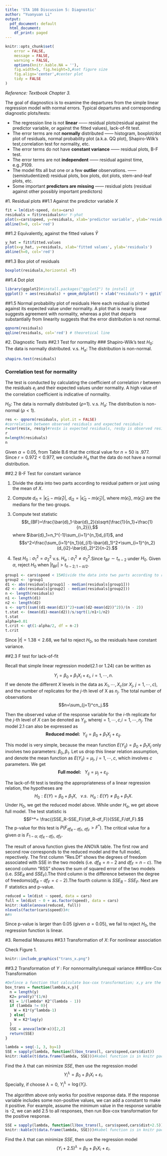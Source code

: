 ```yaml
---
title: 'STA 108 Discussion 5: Diagnostic'
author: "Yuanyuan Li"
output:
  pdf_document: default
  html_document:
    df_print: paged
---
```


```r
knitr::opts_chunk$set(
	error = FALSE,
	message = FALSE,
	warning = FALSE,
	options(knitr.kable.NA = ''),
	fig.width=5, fig.height=3,#set figure size
	fig.align='center',#center plot
	tidy = FALSE
)
```

*Reference: Textbook Chapter 3.*

The goal of diagnostics is to examine the departures from the simple linear regression model with normal errors. Typical departures and corresponding diagnostic plots/tests:

- The regression line is not **linear** —— residual plots(residual against the predictor variable, or against the fitted values), lack-of-fit test.
- The error terms are not **normally** distributed —— histogram, boxplot/dot plot of residuals, normal probability plot (a.k.a. QQ plot), Shapiro-Wilk’s test,correlation test for normality, etc.
- The error terms do not have **constant variance** —— residual plots, B-F test.
- The error terms are not **independent** —— residual against time, e.g.,P109.
- The model fits all but one or a few **outlier** observations. —— (semistudentized) residual plots, box plots, dot plots, stem-and-leaf plots, etc.
- Some important **predictors are missing** —— residual plots (residual against other possibly important predictors)

#1. Residual plots
##1.1 Against the predictor variable $X$

```r
fit = lm(dist~speed, data=cars)
residuals = fit$residuals#or Y-yhat
plot(x=cars$speed, y=residuals, xlab='predictor variable', ylab='residuals')
abline(h=0, col='red')
```


##1.2 Equivalently, against the fitted values $\hat{Y}$
```r
y_hat = fit$fitted.values
plot(x=y_hat, y=residuals, xlab='fitted values', ylab='residuals')
abline(h=0, col='red')
```

##1.3 Box plot of residuals
```r
boxplot(residuals,horizontal =T)
```

##1.4 Dot plot
```r
library(ggplot2)#install.packages("ggplot2") to install it 
ggplot() + aes(residuals) + geom_dotplot() + xlab("residuals") + ggtitle("Dot plot of residuals")
```


##1.5 Normal probability plot of residuals
Here each residual is plotted against its expected value under normality.
A plot that is nearly linear suggests agreement with normality, whereas a plot that departs substantially from linearity suggests that the error distribution is not normal.

```r
qqnorm(residuals)
qqline(residuals, col='red') # theoretical line
```


#2. Diagnostic Tests
##2.1 Test for normality
### Shapiro-Wilk’s test
$H_0$: The data is normally distributed. v.s. $H_a$: The distribution is non-normal.
```r
shapiro.test(residuals)
```


### Correlation test for normality

The test is conducted by calculating the coefficient of correlation $r$ between the residuals $e_i$ and their expected values under normality. A high value of the correlation coefficient is indicative of normality. 

$H_0$: The data is normally distributed ($\rho$=1). v.s. $H_a$: The distribution is non-normal ($\rho<1$).

```r
res <- qqnorm(residuals, plot.it = FALSE)
#correlation between observed residuals and expected residuals
r=cor(res$x, res$y)#res$x is expected residuals, res$y is observed residuals
r
n=length(residuals)
n
```

Given $\alpha=0.05$, from Table B.6 that the critical value for $n = 50$ is .977. Since $r=0.972<0.977$, we conclude $H_a$ that the data do not have a normal distribution.


##2.2 B-F Test for constant variance

1. Divide the data into two parts according to residual pattern or just using the mean of $X$.

2. Compute $d_{i1}=|\hat{\epsilon}_{i1}-m(\hat{\epsilon}_{1})|$, $d_{i2}=|\hat{\epsilon}_{i2}-m(\hat{\epsilon}_{2})|$, where $m(\hat{\epsilon}_{1})$, $m(\hat{\epsilon}_{2})$ are the medians for the two groups.

3. Compute test statistic
$$t_{BF}=\frac{\bar{d}_1-\bar{d}_2}{s\sqrt{\frac{1}{n_1}+\frac{1}{n_2}}},$$
where $\bar{d}_1=n_1^{-1}\sum_{i=1}^{n_1}d_{i1}$, and 
$$s^2=\frac{\sum_{i=1}^{n_1}(d_{i1}-\bar{d}_1)^2+\sum_{i=1}^{n_2}(d_{i2}-\bar{d}_2)^2}{n-2}.$$

4. Test $H_0: \sigma_1^2=\sigma_2^2$ v.s. $H_a: \sigma_1^2 \neq \sigma_2^2$.Since $t_{BF} \sim t_{n-2}$ under $H_0$. Given $\alpha$, reject $H_0$ when $|t_{BF}|>t_{n-2;1-\alpha/2}$.

```r
group1 <- cars$speed < 15#Divide the data into two parts according to residual pattern
group2 <- !group1
d1 <- abs(residuals[group1] - median(residuals[group1]))
d2 <- abs(residuals[group2] - median(residuals[group2]))
n <- length(residuals)
n1 <- length(d1)
n2 <- length(d2)
s <- sqrt((sum((d1-mean(d1))^2)+sum((d2-mean(d2))^2))/(n - 2))
t.stat <- (mean(d1)-mean(d2))/s/sqrt(1/n1+1/n2)
t.stat
alpha=0.01
t.crit <- qt(1-alpha/2, df = n-2)
t.crit
```

Since $|t|=1.38<2.68$, we fail to reject $H_0$, so the residuals have constant variance.

##2.3 F test for lack-of-fit

Recall that simple linear regression model(2.1 or 1.24) can be written as

$$Y_i= \beta_0+\beta_1X_i+\varepsilon_i,\ i=1,\cdots,n.$$
If we denote the different $X$ levels in the data as $X_1,\cdots, X_c$(or $X_j$, $j=1,\cdots,c$), and the number of replicates for the $j$-th level of X as $n_j$. The total number of observations 
$$n=\sum_{j=1}^cn_j.$$

Then the observed value of the response variable for the $i$-th replicate for the $j$-th level of $X$ can be denoted as $Y_{ij}$, where$j=1,\cdots,c$,$i=1,\cdots,n_j$. The model 2.1 can also be expressed as
$$\textbf{Reduced model:} \ \ Y_{ij}=\beta_0+\beta_1X_j + \varepsilon_{ij}.$$

This model is very simple, because the mean function $E(Y_{ij})=\beta_0+\beta_1X_j$ only involves two parameters: $\beta_0, \beta_1$. Let us drop this linear relation assumption, and denote the mean function as $E(Y_{ij})=\mu_j,\ j=1,\cdots,c,$ which involves $c$ parameters. We get $$\textbf{Full model:} \ \ \ Y_{ij}=\mu_j+\varepsilon_{ij}.$$

The lack-of-fit test is testing the appropriateness of a linear regression relation, the hypotheses are
$$H_0: E(Y)=\beta_0+\beta_1 X, \ \ \ v.s. \ \ H_a: E(Y) \neq \beta_0+\beta_1 X.$$
Under $H_0$, we get the reduced model above. While under $H_a$, we get above full model. The test statistic is 
$$F^*= \frac{(SSE_R-SSE_F)/(df_R-df_F)}{SSE_F/df_F}.$$
The p-value for this test is $P(F_{df_R-df_F, \ df_F}>F^*)$. The critical value for a given $\alpha$ is $F_{1-\alpha; \ df_R-df_F, \ df_F}$.

The result of anova function gives the ANOVA table. The first row and second row corresponds to the reduced model and the full model, repectively. The first column "Res.Df" shows the degrees of freedom associated with SSE in the two models (i.e. $df_R = n-2$ and $df_F=n-c$). The second column "RSS" shows the sum of squared error of the two models (i.e. $SSE_R$ and $SSE_F$).The third column is the difference between the degree of freedoms($df_R-df_F=c-2$).The fourth column is $SSE_R-SSE_F$. Next are F statistics and p-value.

```r
reduced = lm(dist ~ speed, data = cars)
full = lm(dist ~ 0 + as.factor(speed), data = cars) 
knitr::kable(anova(reduced, full))
nlevels(factor(cars$speed))#c
n#n
```

Since p-value is larger than 0.05 (given $\alpha=0.05$), we fail to reject $H_0$, the regression function is linear.

#3. Remedial Measures
##3.1 Transformation of $X$: For nonlinear association

Check Figure 1.

```r
knitr::include_graphics("trans_x.png")
```

##3.2 Transformation of $Y$ : For nonnormality/unequal variance
###Box-Cox Transformation

```r
#Defince a function that calculate box-cox transformation; x,y are the variables.
box_trans = function(lambda,x,y){
  n = length(y)
  K2= prod(y)^(1/n)
  K1 = 1/(lambda* K2^(lambda - 1))
  if (lambda != 0){
    W = K1*(y^lambda-1)
  } else{
    W = K2*log(y)
  }
  SSE = anova(lm(W~x))[2,2]
  return(SSE)
}

lambda = seq(-1, 3, by=1)
SSE = sapply(lambda, function(l)box_trans(l, cars$speed,cars$dist))
knitr::kable(t(data.frame(lambda, SSE)))#kabel function is in knitr package
```

Find the $\lambda$ that can minimize $SSE$, then use the regression model
$$Y_i^\lambda=\beta_0+\beta_1X_i+\varepsilon_i.$$
Specially, if choose $\lambda=0$, $Y_i^\lambda=\log(Y_i).$

The algorithm above only works for positive response data. If the response variable includes some non-positive values, we can add a constant to make it positive. For example, assume the minimum value in the response variable is -2, we can add 2.5 to all responses, then run Box-cox transformation for the positive response.

```r
SSE = sapply(lambda, function(l)box_trans(l, cars$speed,cars$dist+2.5))
knitr::kable(t(data.frame(lambda, SSE)))#kabel function is in knitr package
```

Find the $\lambda$ that can minimize $SSE$, then use the regression model
$$(Y_i+2.5)^\lambda=\beta_0+\beta_1X_i+\varepsilon_i.$$


